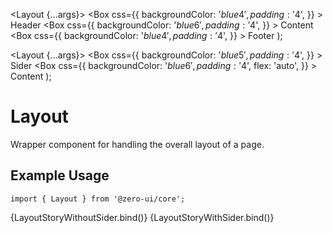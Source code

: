 
<Meta title="Components/Layouts/Layout" component={[Layout]} argTypes={{}} />

  <Layout {...args}>
    <Box
      css={{
        backgroundColor: '$blue4',
        padding: '$4',
      }}
    >
      Header
    </Box>
    <Box
      css={{
        backgroundColor: '$blue6',
        padding: '$4',
      }}
    >
      Content
    </Box>
    <Box
      css={{
        backgroundColor: '$blue4',
        padding: '$4',
      }}
    >
      Footer
    </Box>
  </Layout>
);

  <Layout {...args}>
    <Box
      css={{
        backgroundColor: '$blue5',
        padding: '$4',
      }}
    >
      Sider
    </Box>
    <Box
      css={{
        backgroundColor: '$blue6',
        padding: '$4',
        flex: 'auto',
      }}
    >
      Content
    </Box>
  </Layout>
);

# Layout

Wrapper component for handling the overall layout of a page.

## Example Usage

```tsx
import { Layout } from '@zero-ui/core';
```

<Canvas columns={2} withSource="close">
  <Story name="Basic Layout">{LayoutStoryWithoutSider.bind()}</Story>
  <Story
    name="Sider Layout"
    args={{
      as: 'section',
      hasSider: true,
    }}
  >
    {LayoutStoryWithSider.bind()}
  </Story>
</Canvas>

<ArgsTable story="Sider Layout" />
